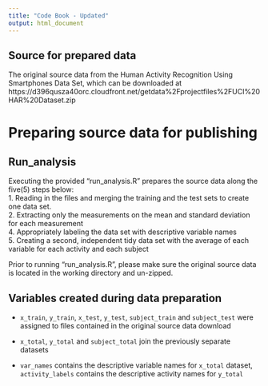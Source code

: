 ```yaml
---
title: "Code Book - Updated"
output: html_document
---
```


## Source for prepared data
The original source data from the Human Activity Recognition Using Smartphones Data Set, which can be downloaded at https://d396qusza40orc.cloudfront.net/getdata%2Fprojectfiles%2FUCI%20HAR%20Dataset.zip 

# Preparing source data for publishing

## Run_analysis
Executing the provided "run_analysis.R" prepares the source data along the five(5) steps below:   
1. Reading in the files and merging the training and the test sets to create one data set.   
2. Extracting only the measurements on the mean and standard deviation for each measurement   
4. Appropriately labeling the data set with descriptive variable names   
5. Creating a second, independent tidy data set with the average of each variable for each activity and each subject   
 
Prior to running "run_analysis.R", please make sure the original source data is located in the working directory and un-zipped. 

## Variables created during data preparation
* `x_train`, `y_train`, `x_test`, `y_test`, `subject_train` and `subject_test` were assigned to files contained in the original source data download

* `x_total`, `y_total` and `subject_total` join the previously separate datasets

* `var_names` contains the descriptive variable names for `x_total` dataset, `activity_labels` contains the descriptive activity names for `y_total`


